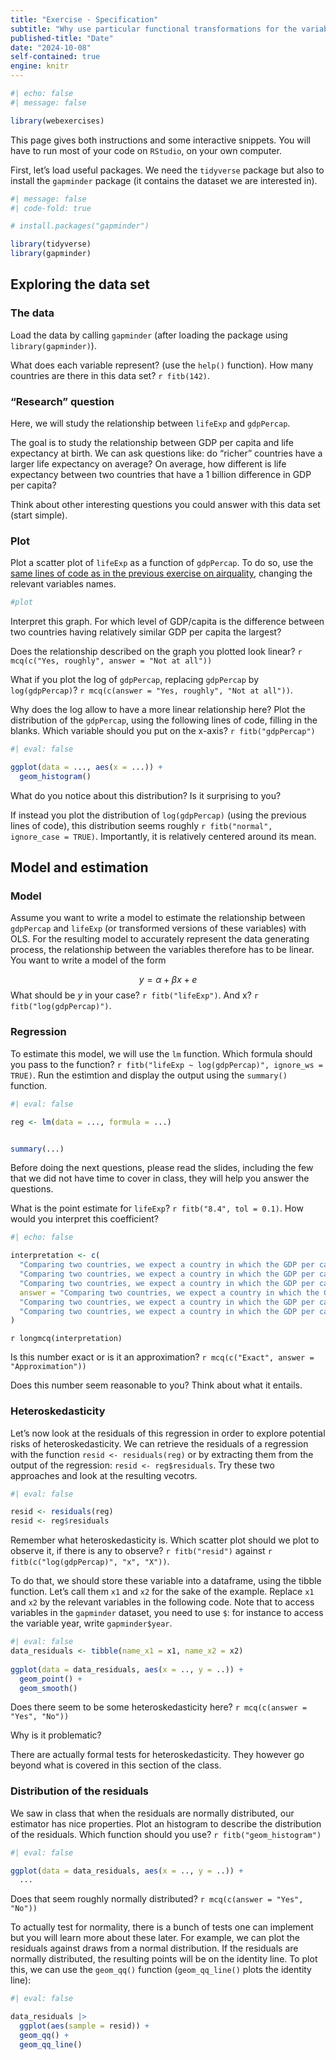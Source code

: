 ```yaml
---
title: "Exercise - Specification"
subtitle: "Why use particular functional transformations for the variables in your model?"
published-title: "Date"
date: "2024-10-08"
self-contained: true
engine: knitr
---
```


```r
#| echo: false
#| message: false

library(webexercises)
```

::: {.callout-important title="Instructions"}
This page gives both instructions and some interactive snippets. You will have to run most of your code on `RStudio`, on your own computer.
:::

First, let's load useful packages. We need the `tidyverse` package but also to install the `gapminder` package (it contains the dataset we are interested in).

```r
#| message: false
#| code-fold: true

# install.packages("gapminder")

library(tidyverse)
library(gapminder)
```

## Exploring the data set

### The data

Load the data by calling `gapminder` (after loading the package using `library(gapminder)`). 

What does each variable represent? (use the `help()` function). How many countries are there in this data set? `r fitb(142)`. 

### "Research" question

::: {.callout-important title="Objective"}
Here, we will study the relationship between `lifeExp` and `gdpPercap`.
:::

The goal is to study the relationship between GDP per capita and life expectancy at birth. We can ask questions like: do "richer" countries have a larger life expectancy on average? On average, how different is life expectancy between two countries that have a 1 billion difference in GDP per capita?

Think about other interesting questions you could answer with this data set (start simple). 

### Plot

Plot a scatter plot of `lifeExp` as a function of `gdpPercap`. To do so, use the [same lines of code as in the previous exercise on airquality](ex_1_linear_regression.qmd), changing the relevant variables names. 

```r
#plot
```

Interpret this graph. For which level of GDP/capita is the difference between two countries having relatively similar GDP per capita the largest?

Does the relationship described on the graph you plotted look linear? `r mcq(c("Yes, roughly", answer = "Not at all"))`

What if you plot the log of `gdpPercap`, replacing `gdpPercap` by `log(gdpPercap)`? `r mcq(c(answer = "Yes, roughly", "Not at all"))`. 

Why does the log allow to have a more linear relationship here? Plot the distribution of the `gdpPercap`, using the following lines of code, filling in the blanks. Which variable should you put on the x-axis? `r fitb("gdpPercap")`

```r
#| eval: false

ggplot(data = ..., aes(x = ...)) +
  geom_histogram()
```

What do you notice about this distribution? Is it surprising to you? 

If instead you plot the distribution of `log(gdpPercap)` (using the previous lines of code), this distribution seems roughly `r fitb("normal", ignore_case = TRUE)`. Importantly, it is relatively centered around its mean. 

## Model and estimation

### Model

Assume you want to write a model to estimate the relationship between `gdpPercap` and `lifeExp` (or transformed versions of these variables) with OLS. For the resulting model to accurately represent the data generating process, the relationship between the variables therefore has to be linear. You want to write a model of the form

$$y = \alpha + \beta x + e$$
What should be $y$ in your case? `r fitb("lifeExp")`. And x? `r fitb("log(gdpPercap)")`.

### Regression

To estimate this model, we will use the `lm` function. Which formula should you pass to the function? `r fitb("lifeExp ~ log(gdpPercap)", ignore_ws = TRUE)`. Run the estimtion and display the output using the `summary()` function.

```r
#| eval: false

reg <- lm(data = ..., formula = ...)


summary(...)
```

::: callout-note
Before doing the next questions, please read the slides, including the few that we did not have time to cover in class, they will help you answer the questions.
:::

What is the point estimate for `lifeExp`? `r fitb("8.4", tol = 0.1)`. How would you interpret this coefficient? 

```r
#| echo: false

interpretation <- c(
  "Comparing two countries, we expect a country in which the GDP per capita is $1 larger than in the other to have a life expectancy that is on average 8.4 years larger",
  "Comparing two countries, we expect a country in which the GDP per capita is 1% larger than in the other to have a life expectancy that is on average 8.4 years larger",
  "Comparing two countries, we expect a country in which the GDP per capita is $1 larger than in the other to have a life expectancy that is on average 8.4% larger",
  answer = "Comparing two countries, we expect a country in which the GDP per capita is 1% larger than in the other to have a life expectancy that is on average 0.084 years larger",
  "Comparing two countries, we expect a country in which the GDP per capita is 1% larger than in the other to have a life expectancy that is on average 8.4%  larger",
  "Comparing two countries, we expect a country in which the GDP per capita is 1% larger than in the other to have a life expectancy that is on average 0.084% larger"
)
```

`r longmcq(interpretation)`

Is this number exact or is it an approximation? `r mcq(c("Exact", answer = "Approximation"))`

Does this number seem reasonable to you? Think about what it entails.

### Heteroskedasticity

Let's now look at the residuals of this regression in order to explore potential risks of heteroskedasticity. We can retrieve the residuals of a regression with the function `resid <- residuals(reg)` or by extracting them from the output of the regression: `resid <- reg$residuals`. Try these two approaches and look at the resulting vecotrs.

```r
#| eval: false

resid <- residuals(reg)
resid <- reg$residuals
```

Remember what heteroskedasticity is. Which scatter plot should we plot to observe it, if there is any to observe? `r fitb("resid")` against `r fitb(c("log(gdpPercap)", "x", "X"))`. 

To do that, we should store these variable into a dataframe, using the tibble function. Let's call them `x1` and `x2` for the sake of the example. Replace `x1` and `x2` by the relevant variables in the following code. Note that to access variables in the `gapminder` dataset, you need to use `$`: for instance to access the variable year, write `gapminder$year`.

```r
#| eval: false
data_residuals <- tibble(name_x1 = x1, name_x2 = x2)
  
ggplot(data = data_residuals, aes(x = .., y = ..)) + 
  geom_point() + 
  geom_smooth()
```

Does there seem to be some heteroskedasticity here? `r mcq(c(answer = "Yes", "No"))`

Why is it problematic? 

There are actually formal tests for heteroskedasticity. They however go beyond what is covered in this section of the class.

### Distribution of the residuals

We saw in class that when the residuals are normally distributed, our estimator has nice properties. Plot an histogram to describe the distribution of the residuals. Which function should you use? `r fitb("geom_histogram")`

```r
#| eval: false

ggplot(data = data_residuals, aes(x = .., y = ..)) + 
  ...
```

Does that seem roughly normally distributed? `r mcq(c(answer = "Yes", "No"))`

To actually test for normality, there is a bunch of tests one can implement but you will learn more about these later. For example, we can plot the residuals against draws from a normal distribution. If the residuals are normally distributed, the resulting points will be on the identity line. To plot this, we can use the `geom_qq()` function (`geom_qq_line()` plots the identity line):

```r
#| eval: false

data_residuals |> 
  ggplot(aes(sample = resid)) + 
  geom_qq() + 
  geom_qq_line()
```











